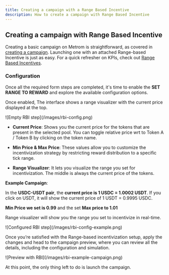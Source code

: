 ```yaml
---
title: Creating a campaign with a Range Based Incentive
description: How to create a campaign with Range Based Incentive
---
```


## Creating a campaign with Range Based Incentive

Creating a basic campaign on Metrom is straightforward, as covered in
[creating a campaign](/creating-a-campaign). Launching one with an attached Range-based Incentive is just as easy. For a quick refresher on KPIs, check out [Range Based Incentives](/rbi).



### Configuration

Once all the required form steps are completed, it's time to enable the **SET RANGE TO REWARD**  and
explore the available configuration options.

Once enabled, The interface shows a range visualizer with the current price displayed at the top. 

<div className="mediaWrapper">
    ![Empty RBI step](/images/rbi-config.png)
</div>


- **Current Price**: Shows you the current price for the tokens that are present in the selected pool. You can toggle relative price wrt to Token A / Token B by clicking on the token name.  

- **Min Price & Max Price**: These values allow you to customize the incentivization strategy by restricting reward distribution to a specific tick range. 

- **Range Visualizer**: It lets you visualize the range you set for incentivization. The middle is always the current price of the tokens. 

**Example Campaign**: 

In the **USDC-USDT pair**, the **current price is 1 USDC = 1.0002 USDT**. If you click on USDT, it will show the current price of 1 USDT = 0.9995 USDC. 

**Min Price we set is 0.99** and the set **Max price to 1.01**

Range visualizer will show you the range you set to incentivize in real-time. 




<div className="mediaWrapper">
    ![Configured RBI step](/images/rbi-config-example.png)
</div>

Once you’re satisfied with the Range-based incentivization setup, apply the changes and head to the campaign preview, where you can review all the details, including the configuration and simulation.


<div className="mediaWrapper">
    ![Preview with RBI](/images/rbi-example-campaign.png)
</div>

At this point, the only thing left to do is launch the campaign.
